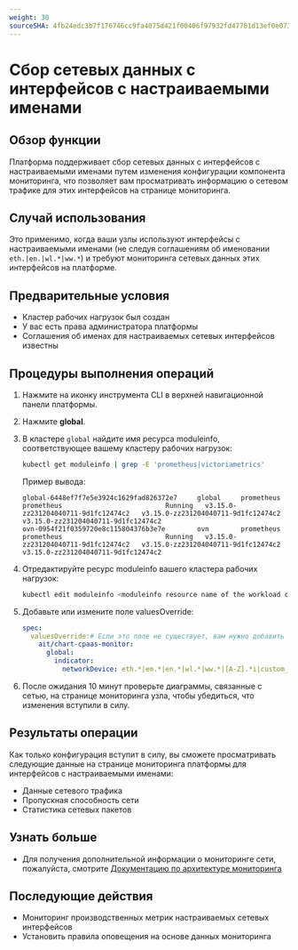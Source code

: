 ```yaml
---
weight: 30
sourceSHA: 4fb24edc3b7f176746cc9fa4075d421f00406f97932fd47781d13ef0e073d7c9
---
```


# Сбор сетевых данных с интерфейсов с настраиваемыми именами

## Обзор функции

Платформа поддерживает сбор сетевых данных с интерфейсов с настраиваемыми именами путем изменения конфигурации компонента мониторинга, что позволяет вам просматривать информацию о сетевом трафике для этих интерфейсов на странице мониторинга.

## Случай использования

Это применимо, когда ваши узлы используют интерфейсы с настраиваемыми именами (не следуя соглашениям об именовании `eth.|en.|wl.*|ww.*`) и требуют мониторинга сетевых данных этих интерфейсов на платформе.

## Предварительные условия

- Кластер рабочих нагрузок был создан
- У вас есть права администратора платформы
- Соглашения об именах для настраиваемых сетевых интерфейсов известны

## Процедуры выполнения операций

1. Нажмите на иконку инструмента CLI в верхней навигационной панели платформы.

2. Нажмите **global**.

3. В кластере `global` найдите имя ресурса moduleinfo, соответствующее вашему кластеру рабочих нагрузок:

   ```bash
   kubectl get moduleinfo | grep -E 'prometheus|victoriametrics'
   ```

   Пример вывода:

   ```
   global-6448ef7f7e5e3924c1629fad826372e7     global     prometheus          prometheus                          Running   v3.15.0-zz231204040711-9d1fc12474c2   v3.15.0-zz231204040711-9d1fc12474c2   v3.15.0-zz231204040711-9d1fc12474c2
   ovn-0954f21f0359720e8c115804376b3e7e        ovn        prometheus          prometheus                          Running   v3.15.0-zz231204040711-9d1fc12474c2   v3.15.0-zz231204040711-9d1fc12474c2   v3.15.0-zz231204040711-9d1fc12474c2
   ```

4. Отредактируйте ресурс moduleinfo вашего кластера рабочих нагрузок:

   ```bash
   kubectl edit moduleinfo <moduleinfo resource name of the workload cluster>
   ```

5. Добавьте или измените поле valuesOverride:

   ```yaml
   spec:
     valuesOverride:# Если это поле не существует, вам нужно добавить поле valuesOverride под spec вместе с параметрами ниже
       ait/chart-cpaas-monitor:
         global: 
           indicator:
             networkDevice: eth.*|em.*|en.*|wl.*|ww.*|[A-Z].*i|custom_interface # Замените custom_interface на свой регулярное выражение для правильного сопоставления имени сетевого интерфейса
   ```

6. После ожидания 10 минут проверьте диаграммы, связанные с сетью, на странице мониторинга узла, чтобы убедиться, что изменения вступили в силу.

## Результаты операции

Как только конфигурация вступит в силу, вы сможете просматривать следующие данные на странице мониторинга платформы для интерфейсов с настраиваемыми именами:

- Данные сетевого трафика
- Пропускная способность сети
- Статистика сетевых пакетов

## Узнать больше

- Для получения дополнительной информации о мониторинге сети, пожалуйста, смотрите [Документацию по архитектуре мониторинга](../architecture/index.mdx)

## Последующие действия

- Мониторинг производственных метрик настраиваемых сетевых интерфейсов
- Установить правила оповещения на основе данных мониторинга
